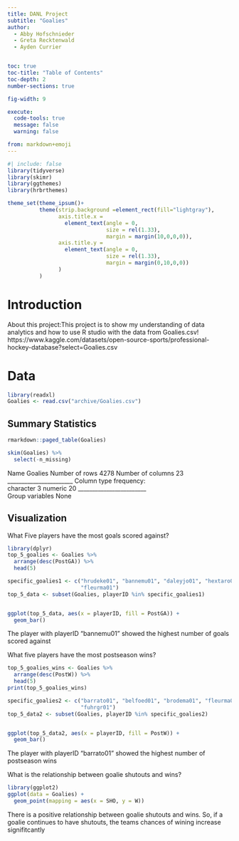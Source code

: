 ```yaml
---
title: DANL Project
subtitle: "Goalies"
author: 
  - Abby Hofschnieder
  - Greta Recktenwald
  - Ayden Currier


toc: true
toc-title: "Table of Contents"
toc-depth: 2
number-sections: true

fig-width: 9

execute:
  code-tools: true
  message: false
  warning: false

from: markdown+emoji
---
```

```r
#| include: false
library(tidyverse)
library(skimr)
library(ggthemes)
library(hrbrthemes)

theme_set(theme_ipsum()+
          theme(strip.background =element_rect(fill="lightgray"),
                axis.title.x = 
                  element_text(angle = 0,
                               size = rel(1.33),
                               margin = margin(10,0,0,0)),
                axis.title.y = 
                  element_text(angle = 0,
                               size = rel(1.33),
                               margin = margin(0,10,0,0))
                )
          )
```



# Introduction

About this project:This project is to show my understanding of data analytics and how to use R studio with the data from Goalies.csv! https://www.kaggle.com/datasets/open-source-sports/professional-hockey-database?select=Goalies.csv



# Data

```r
library(readxl)
Goalies <- read.csv("archive/Goalies.csv")

```


## Summary Statistics

```r
rmarkdown::paged_table(Goalies)
```

```r
skim(Goalies) %>%
  select(-n_missing)
```

Name	Goalies
Number of rows	4278
Number of columns	23
_______________________	
Column type frequency:	
character	3
numeric	20
________________________	
Group variables	None



## Visualization

What Five players have the most goals scored against?



```r
library(dplyr)
top_5_goalies <- Goalies %>%
  arrange(desc(PostGA)) %>%
  head(5)

specific_goalies1 <- c("hrudeke01", "bannemu01", "daleyjo01", "hextaro01", 
                       "fleurma01")
top_5_data <- subset(Goalies, playerID %in% specific_goalies1)


ggplot(top_5_data, aes(x = playerID, fill = PostGA)) +
  geom_bar()
```

The player with playerID “bannemu01” showed the highest number of goals scored against

What five players have the most postseason wins?

```r
top_5_goalies_wins <- Goalies %>%
  arrange(desc(PostW)) %>%
  head(5)
print(top_5_goalies_wins)
```
```r
specific_goalies2 <- c("barrato01", "belfoed01", "brodema01", "fleurma01", 
                       "fuhrgr01")
top_5_data2 <- subset(Goalies, playerID %in% specific_goalies2)


ggplot(top_5_data2, aes(x = playerID, fill = PostW)) +
  geom_bar()
```
The player with playerID “barrato01” showed the highest number of postseason wins

What is the relationship between goalie shutouts and wins?

```r
library(ggplot2)
ggplot(data = Goalies) +
  geom_point(mapping = aes(x = SHO, y = W))
```

There is a positive relationship between goalie shutouts and wins. So, if a goalie continues to have shutouts, the teams chances of wining increase signifitcantly